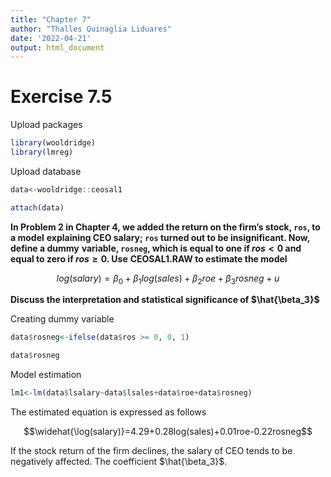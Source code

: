 ---
title: "Chapter 7"
author: "Thalles Quinaglia Liduares"
date: '2022-04-21'
output: html_document
---

# Exercise 7.5

Upload packages

```{r, warning=FALSE, message=FALSE}

library(wooldridge)
library(lmreg)

```

Upload database

```{r, warning=FALSE, message=FALSE}

data<-wooldridge::ceosal1

attach(data)

```
**In Problem 2 in Chapter 4, we added the return on the firm’s stock, `ros`, to a model**
**explaining CEO salary; `ros` turned out to be insignificant. Now, define a dummy**
**variable, `rosneg`, which is equal to one if $ros < 0$ and equal to zero if $ros \geq 0$. Use**
**CEOSAL1.RAW to estimate the model**

$$log(salary)=\beta_0+\beta_1log(sales)+\beta_2roe+\beta_3rosneg+u$$

**Discuss the interpretation and statistical significance of $\hat{\beta_3}$**

Creating dummy variable 

```{r}
data$rosneg<-ifelse(data$ros >= 0, 0, 1)

data$rosneg
```

Model estimation 

```{r}
lm1<-lm(data$lsalary~data$lsales+data$roe+data$rosneg)
```


The estimated equation is expressed as follows

$$\widehat{\log(salary)}=4.29+0.28log(sales)+0.01roe-0.22rosneg$$

If the stock return of the firm declines, the salary of CEO tends to be negatively affected.
The coefficient $\hat{\beta_3}$.
